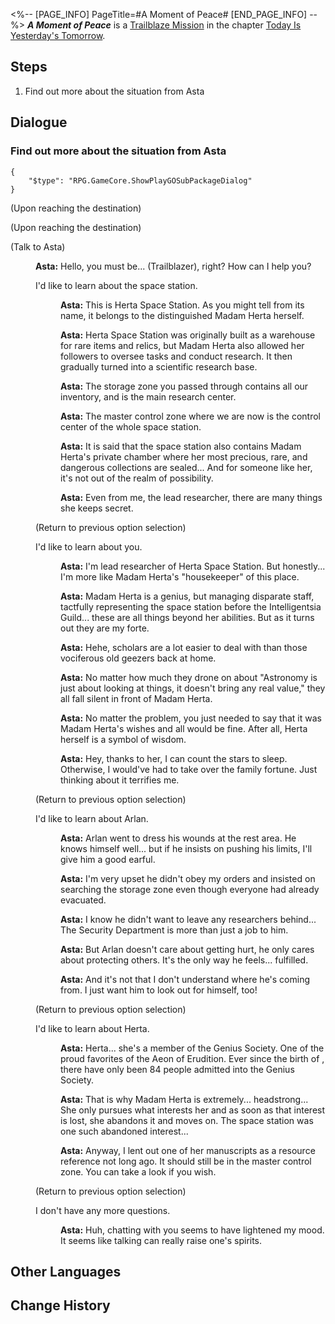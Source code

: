 <%-- [PAGE_INFO]
PageTitle=#A Moment of Peace#
[END_PAGE_INFO] --%>
{{Stub|Dialogue.}}
{{Mission Infobox
|id            = 1000301
|title         = 
|image         = <!--Mission A Moment of Peace.png-->
|type          = Trailblaze
|event_name    = 
|chapter       = Today Is Yesterday's Tomorrow
|requirements  = [[Trailblaze Mission]] ''[[A Moment of Peace]]'' completed
|summary       = <!--official mission summary from Fate's Atlas-->
|characters    = Asta; Trailblazer
|startLocation = [[Herta Space Station]] - [[Master Control Zone]]
|world         = Herta Space Station
|area          = Master Control Zone
|prev          = 
|next          = Lingering Shadows
|rewards       = Star Rail Pass*1
}}
'''''A Moment of Peace''''' is a [[Trailblaze Mission]] in the chapter [[Today Is Yesterday's Tomorrow]].

==Steps==
# Find out more about the situation from Asta

<!--
==Gameplay Notes==

--><!--
==Trial Character==

-->
==Dialogue==
{{Stub Dialogue}}

===Find out more about the situation from Asta{{subst:void|<!--100030103-->}}===
{{Mission Description|type=trailblaze|location=Master Control Zone|Himeko, who helped you before, has finally made her appearance. Her relaxed and confident posture almost makes you forget about the fact that they're also outsiders who were dragged into this crisis.<br />At this point, only Asta, the acting lead researcher of the space station, knows whether the crisis has been adverted...}}
{{Dialogue Start}}
<pre>{
	"$type": "RPG.GameCore.ShowPlayGOSubPackageDialog"
}</pre>
;(Upon reaching the destination)

;(Upon reaching the destination)
:{{tx}}

;(Talk to Asta)
:{{A|VO chapter0 3 asta 112 m.ogg}} {{A|VO chapter0 3 asta 112 f.ogg}} '''Asta:''' Hello, you must be... (Trailblazer), right? How can I help you?
:{{DIcon|Talk}} I'd like to learn about the space station.
::{{A|VO chapter0 3 asta 113.ogg}} '''Asta:''' This is Herta Space Station. As you might tell from its name, it belongs to the distinguished Madam Herta herself.
::{{A|VO chapter0 3 asta 114.ogg}} '''Asta:''' Herta Space Station was originally built as a warehouse for rare items and relics, but Madam Herta also allowed her followers to oversee tasks and conduct research. It then gradually turned into a scientific research base.
::{{A|VO chapter0 3 asta 115.ogg}} '''Asta:''' The storage zone you passed through contains all our inventory, and is the main research center.
::{{A|VO chapter0 3 asta 116.ogg}} '''Asta:''' The master control zone where we are now is the control center of the whole space station.
::{{A|VO chapter0 3 asta 117.ogg}} '''Asta:''' It is said that the space station also contains Madam Herta's private chamber where her most precious, rare, and dangerous collections are sealed... And for someone like her, it's not out of the realm of possibility.
::{{A|VO chapter0 3 asta 118.ogg}} '''Asta:''' Even from me, the lead researcher, there are many things she keeps secret.
:;(Return to previous option selection)
:{{DIcon|Talk}} I'd like to learn about you.
::{{A|VO chapter0 3 asta 119.ogg}} '''Asta:''' I'm lead researcher of Herta Space Station. But honestly... I'm more like Madam Herta's "housekeeper" of this place.
::{{A|VO chapter0 3 asta 120.ogg}} '''Asta:''' Madam Herta is a genius, but managing disparate staff, tactfully representing the space station before the Intelligentsia Guild... these are all things beyond her abilities. But as it turns out they are my forte.
::{{A|VO chapter0 3 asta 121.ogg}} '''Asta:''' Hehe, scholars are a lot easier to deal with than those vociferous old geezers back at home.
::{{A|VO chapter0 3 asta 122.ogg}} '''Asta:''' No matter how much they drone on about "Astronomy is just about looking at things, it doesn't bring any real value," they all fall silent in front of Madam Herta.
::{{A|VO chapter0 3 asta 123.ogg}} '''Asta:''' No matter the problem, you just needed to say that it was Madam Herta's wishes and all would be fine. After all, Herta herself is a symbol of wisdom.
::{{A|VO chapter0 3 asta 124.ogg}} '''Asta:''' Hey, thanks to her, I can count the stars to sleep. Otherwise, I would've had to take over the family fortune. Just thinking about it terrifies me.
:;(Return to previous option selection)
:{{DIcon|Talk}} I'd like to learn about Arlan.
::{{A|VO chapter0 3 asta 125.ogg}} '''Asta:''' Arlan went to dress his wounds at the rest area. He knows himself well... but if he insists on pushing his limits, I'll give him a good earful.
::{{A|VO chapter0 3 asta 126.ogg}} '''Asta:''' I'm very upset he didn't obey my orders and insisted on searching the storage zone even though everyone had already evacuated.
::{{A|VO chapter0 3 asta 127.ogg}} '''Asta:''' I know he didn't want to leave any researchers behind... The Security Department is more than just a job to him.
::{{A|VO chapter0 3 asta 128.ogg}} '''Asta:''' But Arlan doesn't care about getting hurt, he only cares about protecting others. It's the only way he feels... fulfilled.
::{{A|VO chapter0 3 asta 129.ogg}} '''Asta:''' And it's not that I don't understand where he's coming from. I just want him to look out for himself, too!
:;(Return to previous option selection)
:{{DIcon|Talk}} I'd like to learn about Herta.
::{{A|VO chapter0 3 asta 130.ogg}} '''Asta:''' Herta... she's a member of the Genius Society. One of the proud favorites of the Aeon of Erudition. Ever since the birth of {{Rubi|Nous|Aeon of Erudition}}, there have only been 84 people admitted into the Genius Society.
::{{A|VO chapter0 3 asta 131.ogg}} '''Asta:''' That is why Madam Herta is extremely... headstrong... She only pursues what interests her and as soon as that interest is lost, she abandons it and moves on. The space station was one such abandoned interest...
::{{A|VO chapter0 3 asta 132.ogg}} '''Asta:''' Anyway, I lent out one of her manuscripts as a resource reference not long ago. It should still be in the master control zone. You can take a look if you wish.
:;(Return to previous option selection)
:{{DIcon|Exit}} I don't have any more questions.
::{{A|VO chapter0 3 asta 133.ogg}} '''Asta:''' Huh, chatting with you seems to have lightened my mood. It seems like talking can really raise one's spirits.
{{Dialogue End}}

==Other Languages==
{{Other Languages
|en   = A Moment of Peace
|zhs  = 宇宙安宁片刻
|zht  = 宇宙安寧片刻
|ja   = 宇宙の安らぎのひと時
|ko   = 찰나의 우주 평화
|es   = Momento de sosiego
|fr   = Un moment de paix
|ru   = Момент вселенского спокойствия
|th   = ช่วงเวลาอันเงียบสงบของจักรวาล
|vi   = Khoảnh Khắc Yên Bình Của Vũ Trụ
|de   = Moment des Friedens
|id   = Momen Kedamaian Galaksi
|pt   = Um Momento de Paz
}}

==Change History==
{{Change History|1.0}}
